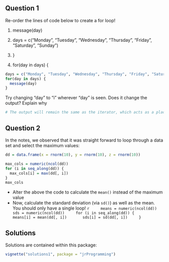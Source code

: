 ## Question 1

Re-order the lines of code below to create a for loop!

1. message(day)

2. days = c("Monday", "Tuesday", "Wednesday", "Thursday", "Friday", "Saturday", "Sunday")

3. } 

4. for(day in days) {

```r
days = c("Monday", "Tuesday", "Wednesday", "Thursday", "Friday", "Saturday", "Sunday")
for(day in days) {
  message(day)
}
```

Try changing "day" to "i" wherever "day" is seen. Does it change the output? Explain why

```r
# The output will remain the same as the iterator, which acts as a placeholder for the iterator values in the vector, days, is being kept consistent throughout the body of the for loop.
```

## Question 2

In the notes, we observed that it was straight forward to
loop through a data set and select the maximum values:

```r
dd = data.frame(x = rnorm(10), y = rnorm(10), z = rnorm(10))

max_cols = numeric(ncol(dd))
for (i in seq_along(dd)) {
  max_cols[i] = max(dd[, i])
}
max_cols
```

 * Alter the above the code to calculate the `mean()` instead of the maximum value
 * Now, calculate the standard deviation (via `sd()`) as well as the mean. 
 You should only have a single loop!
    ```r
    means = numeric(ncol(dd))
    sds = numeric(ncol(dd))
    for (i in seq_along(dd)) {
      means[i] = mean(dd[, i])
      sds[i] = sd(dd[, i])
    }
    ```
    
## Solutions

Solutions are contained within this package:
```r
vignette("solutions1", package = "jrProgramming")
```


